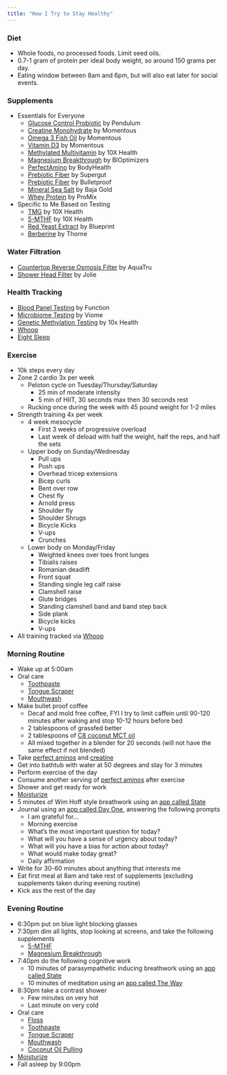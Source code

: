 ```yaml
---
title: "How I Try to Stay Healthy"
---
```


### Diet

- Whole foods, no processed foods. Limit seed oils.
- 0.7-1 gram of protein per ideal body weight, so around 150 grams per day. 
- Eating window between 8am and 6pm, but will also eat later for social events.  

### Supplements

- Essentials for Everyone
    - [Glucose Control Probiotic](https://pendulumlife.com/products/pendulum-glucose-control-2-og) by Pendulum
    - [Creatine Monohydrate](https://a.co/d/aUD3imc) by Momentous
    - [Omega 3 Fish Oil](https://a.co/d/fTlqdxr) by Momentous
    - [Vitamin D3](https://www.livemomentous.com/products/vitamin-d3-2000-iu) by Momentous
    - [Methylated Multivitamin](https://a.co/d/cTGsHFW) by 10X Health
    - [Magnesium Breakthrough](https://a.co/d/7k1WBv4) by BIOptimizers
    - [PerfectAmino](https://a.co/d/647Du5X) by BodyHealth
    - [Prebiotic Fiber](https://a.co/d/g90viZU) by Supergut
    - [Prebiotic Fiber](https://a.co/d/66gklUc) by Bulletproof
    - [Mineral Sea Salt](https://a.co/d/bEIgQMg) by Baja Gold
    - [Whey Protein](https://a.co/d/1OpQr8g) by ProMix
- Specific to Me Based on Testing
    - [TMG](https://a.co/d/2YKdRYk) by 10X Health 
    - [5-MTHF](https://a.co/d/4PTGZeq) by 10X Health
    - [Red Yeast Extract](https://a.co/d/9vQt3EQ) by Blueprint
    - [Berberine](https://a.co/d/hkRxmxs) by Thorne

### Water Filtration

- [Countertop Reverse Osmosis Filter](https://aquatruwater.com/) by AquaTru
- [Shower Head Filter](https://jolieskinco.com/) by Jolie

### Health Tracking

- [Blood Panel Testing](https://www.functionhealth.com/) by Function
- [Microbiome Testing](https://www.viome.com/products/full-body-intelligence) by Viome 
- [Genetic Methylation Testing](https://shop.10xhealthsystem.com/products/10x-health-gene-testing-kit?utm_source=products-page) by 10x Health
- [Whoop](https://www.whoop.com/us/en/)
- [Eight Sleep](https://www.eightsleep.com/)

### Exercise

- 10k steps every day
- Zone 2 cardio 3x per week
    - Peloton cycle on Tuesday/Thursday/Saturday
        - 25 min of moderate intensity
        - 5 min of HIIT, 30 seconds max then 30 seconds rest
    - Rucking once during the week with 45 pound weight for 1-2 miles
- Strength training 4x per week
    - 4 week mesocycle
        - First 3 weeks of progressive overload
        - Last week of deload with half the weight, half the reps, and half the sets
    - Upper body on Sunday/Wednesday
        - Pull ups
        - Push ups
        - Overhead tricep extensions
        - Bicep curls
        - Bent over row 
        - Chest fly
        - Arnold press 
        - Shoulder fly
        - Shoulder Shrugs
        - Bicycle Kicks
        - V-ups
        - Crunches
    - Lower body on Monday/Friday
        - Weighted knees over toes front lunges
        - Tibialis raises
        - Romanian deadlift
        - Front squat
        - Standing single leg calf raise 
        - Clamshell raise 
        - Glute bridges
        - Standing clamshell band and band step back 
        - Side plank
        - Bicycle kicks 
        - V-ups 
- All training tracked via [Whoop](https://www.whoop.com/us/en/)

### Morning Routine

- Wake up at 5:00am
- Oral care 
    - [Toothpaste](https://a.co/d/7hZ3JRn) 
    - [Tongue Scraper](https://a.co/d/1pNk2Nu)
    - [Mouthwash](https://a.co/d/dEXJS8g)
- Make bullet proof coffee
    - Decaf and mold free coffee, FYI I try to limit caffein until 90-120 minutes after waking and stop 10-12 hours before bed
    - 2 tablespoons of grassfed better 
    - 2 tablespoons of [C8 coconut MCT oil](https://a.co/d/61a0Cl7) 
    - All mixed together in a blender for 20 seconds (will not have the same effect if not blended)
- Take [perfect aminos](https://a.co/d/647Du5X) and [creatine](https://a.co/d/aUD3imc)
- Get into bathtub with water at 50 degrees and stay for 3 minutes 
- Perform exercise of the day 
- Consume another serving of [perfect aminos](https://a.co/d/647Du5X) after exercise
- Shower and get ready for work 
- [Moisturize](https://a.co/d/9C2UnAe)
- 5 minutes of Wim Hoff style breathwork using an [app called State](https://www.shiftstate.io/)
- Journal using an [app called Day One](https://dayoneapp.com/), answering the following prompts
    - I am grateful for...
    - Morning exercise 
    - What's the most important question for today?
    - What will you have a sense of urgency about today?
    - What will you have a bias for action about today? 
    - What would make today great? 
    - Daily affirmation
- Write for 30-60 minutes about anything that interests me 
- Eat first meal at 8am and take rest of supplements (excluding supplements taken during evening routine)
- Kick ass the rest of the day

### Evening Routine

- 6:30pm put on blue light blocking glasses
- 7:30pm dim all lights, stop looking at screens, and take the following supplements 
    - [5-MTHF](https://a.co/d/4PTGZeq)
    - [Magnesium Breakthrough](https://a.co/d/7k1WBv4)
- 7:40pm do the following cognitive work
    - 10 minutes of parasympathetic inducing breathwork  using an [app called State](https://www.shiftstate.io/)
    - 10 minutes of meditation using an [app called The Way](https://www.thewayapp.com/?source=us_traffic)
- 8:30pm take a contrast shower 
    - Few minutes on very hot 
    - Last minute on very cold
- Oral care 
    - [Floss](https://a.co/d/7PgC1HM)
    - [Toothpaste](https://a.co/d/7hZ3JRn) 
    - [Tongue Scraper](https://a.co/d/1pNk2Nu)
    - [Mouthwash](https://a.co/d/dEXJS8g)
    - [Coconut Oil Pulling](https://a.co/d/61a0Cl7) 
- [Moisturize](https://a.co/d/g4Ji7sW)
- Fall asleep by 9:00pm